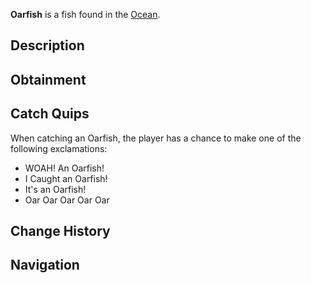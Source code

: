 {{FishInfobox
|image          = Oarfish.png
|rarity         = Mythical
|sea            = First Sea
|location       = [[Ocean]]
|sublocation    = 
|sources        = Fishing Rod
|radar_location = 
|prog_speed     = -30
|xp             = 2000
|weather        = Foggy
|time           = 
|season         = Winter
|bait           = Squid
|base_weight    = 250
|base_value     = 4000
|weight_range   = 100
|base_chance    = 0.01
|base_resil     = 15
}}
'''Oarfish''' is a {{Rarity|Mythical}} fish found in the [[Ocean]].

== Description ==
{{Description|The Oarfish is a massive, snake-like creatures that dwell in the deep ocean. they are often mistaken for sea serpents or mythical creatures. Their presence is considered an omen by many ancient cultures.|Bestiary Entry}}

== Obtainment ==
{{Fish Availability|
Ancient Isle/Algae Hunt
Atlantis/Surrounding Ocean
Forsaken Shores/Algae Hunt
LEGO Pool/Studalodon Hunt
Lovestorm/Normal
Lovestorm/Supercharged
Megalodon Hunt/Eclipse and Weekend
Megalodon Hunt/Normal
Mushgrove Swamp/Algae Hunt
Ocean/Deep Ocean
Orca Migration/Ancient
Orca Migration/Normal
Snowcap Island/Algae Hunt
Whale Migration/Moby
Whale Migration/Normal
|top_rods      = 
Leviathan's Fang Rod\32604.31\125799.87;
Free Spirit Rod\27928.71\123265.35;
Trident Rod\27011.39\119216.66;
Ethereal Prism Rod\23075.31\73784.57;
No-Life Rod\22734.21\83440.34;
Lucky Rod\12650.19\56016.08;
Resourceful Rod\17497.15\59606.64;
Destiny Rod\18167.84\60193.39;
Firefly Rod\17941.16\77276.75;
Brick Built Rod\13213.82\57066.6;
Fungal Rod\15144.67\68367.02;
Antler Rod\13243.24\57414.06;
Seraphic Rod\22486.41\75902.54;
Rod Of The Forgotten Fang\20862.33\73589.79;
Challenger's Rod\20435.03\73842.14;
Rod Of The Depths\18588.83\65702.42;
Zeus Rod\18311.86\66907.93;
Rod Of The Exalted One\18269.33\62346.82;
Verdant Shear Rod\17988.66\66657.9;
Blazebringer Rod\17462.89\64128.16;
Depthseeker Rod\16758.66\64032.39;
Avalanche Rod\14992.17\56986.62;
Volcanic Rod\14278.73\52869.6;
Steady Rod\5051.92\23486.22
|recommended   = Trident Rod
}}

== Catch Quips ==
When catching an Oarfish, the player has a chance to make one of the following exclamations:
* WOAH! An Oarfish!
* I Caught an Oarfish!
* It's an Oarfish!
* Oar Oar Oar Oar Oar

== Change History ==
{{Change History|{{subst:Current Version}}}}

== Navigation ==
{{Fish Navbox|Ocean}}